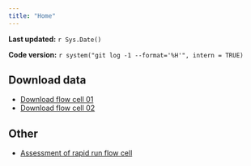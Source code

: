 ```yaml
---
title: "Home"
---
```


**Last updated:** `r Sys.Date()`

**Code version:** `r system("git log -1 --format='%H'", intern = TRUE)`


## Download data

*  [Download flow cell 01](download_flow_cell_01.html)
*  [Download flow cell 02](download_flow_cell_02.html)

## Other

*  [Assessment of rapid run flow cell](analysis.html)
